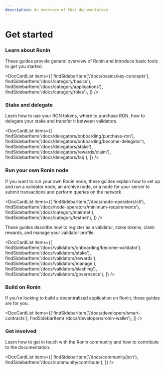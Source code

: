 ```yaml
---
description: An overview of this documentation
---
```



# Get started

### Learn about Ronin
These guides provide general overview of Ronin and introduce basic tools
to get you started.

<DocCardList items={[ 
    findSidebarItem('/docs/basics/key-concepts'),
    findSidebarItem('/docs/category/basics'),
    findSidebarItem('/docs/category/applications'),
    findSidebarItem('/docs/category/roles'),
    ]} />

### Stake and delegate
Learn how to use your RON tokens, where to purchase RON, 
how to delegate your stake and transfer it between validators.

<DocCardList items={[ 
    findSidebarItem('/docs/delegators/onboarding/purchase-ron'),
    findSidebarItem('/docs/delegators/onboarding/become-delegator'),
    findSidebarItem('/docs/delegators/stake'),
    findSidebarItem('/docs/delegators/rewards/claim'),
    findSidebarItem('/docs/delegators/faq'),
    ]} />

### Run your own Ronin node
If you want to run your own Ronin node, these guides explain how to set
up and run a validator node, an archive node, or a node for your server to submit transactions
and perform queries on the network.

<DocCardList items={[ 
    findSidebarItem('/docs/node-operators/cli'),
    findSidebarItem('/docs/node-operators/minimum-requirements'),
    findSidebarItem('/docs/category/mainnet'),
    findSidebarItem('/docs/category/testnet'),
    ]} />

These guides describe how to register as a validator, stake tokens,
claim rewards, and manage your validator profile.

<DocCardList items={[ 
    findSidebarItem('/docs/validators/onboarding/become-validator'),
    findSidebarItem('/docs/validators/stake'),
    findSidebarItem('/docs/validators/rewards'),
    findSidebarItem('/docs/validators/manage'),
    findSidebarItem('/docs/validators/slashing'),
    findSidebarItem('/docs/validators/governance'),
    ]} />

### Build on Ronin
If you're looking to build a decentralized application on Ronin, these guides are for you.

<DocCardList items={[ 
    findSidebarItem('/docs/developers/smart-contracts'),
    findSidebarItem('/docs/developers/ronin-wallet'),
    ]} />

### Get involved
Learn how to get in touch with the Ronin community and
how to contribute to the documentation.

<DocCardList items={[ 
    findSidebarItem('/docs/community/join'),
    findSidebarItem('/docs/community/contribute'),
    ]} />
